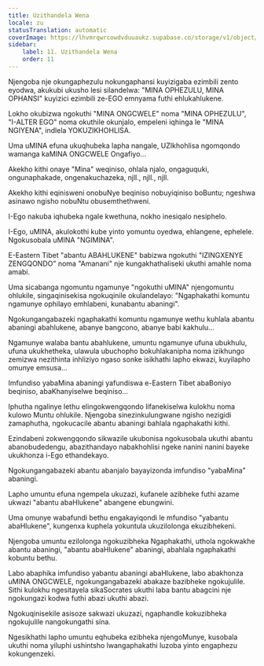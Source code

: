 ```yaml
---
title: Uzithandela Wena
locale: zu
statusTranslation: automatic
coverImage: https://lhvmrqwrcowdvduuaukz.supabase.co/storage/v1/object/public/strapi-uploads/small_cover-tratado-de-psicologia-revolucionaria.webp-5e15e1cec4e0ebebcde5d7fc7565d8fd.webp
sidebar:
    label: 11. Uzithandela Wena
    order: 11
---
```

Njengoba nje okungaphezulu nokungaphansi kuyizigaba ezimbili zento eyodwa, akukubi ukusho lesi silandelwa: "MINA OPHEZULU, MINA OPHANSI" kuyizici ezimbili ze-EGO emnyama futhi ehlukahlukene.

Lokho okubizwa ngokuthi "MINA ONGCWELE" noma "MINA OPHEZULU", "I-ALTER EGO" noma okuthile okunjalo, empeleni iqhinga le "MINA NGIYENA", indlela YOKUZIKHOHLISA.

Uma uMINA efuna ukuqhubeka lapha nangale, UZIkhohlisa ngomqondo wamanga kaMINA ONGCWELE Ongafiyo...

Akekho kithi onaye "Mina" weqiniso, ohlala njalo, ongaguquki, ongunaphakade, ongenakuchazeka, njll., njll., njll.

Akekho kithi eqinisweni onobuNye beqiniso nobuyiqiniso boBuntu; ngeshwa asinawo ngisho nobuNtu obusemthethweni.

I-Ego nakuba iqhubeka ngale kwethuna, nokho inesiqalo nesiphelo.

I-Ego, uMINA, akulokothi kube yinto yomuntu oyedwa, ehlangene, ephelele. Ngokusobala uMINA "NGIMINA".

E-Eastern Tibet "abantu ABAHLUKENE" babizwa ngokuthi "IZINGXENYE ZENGQONDO" noma "Amanani" nje kungakhathaliseki ukuthi amahle noma amabi.

Uma sicabanga ngomuntu ngamunye "ngokuthi uMINA" njengomuntu ohlukile, singaqinisekisa ngokuqinile okulandelayo: "Ngaphakathi komuntu ngamunye ophilayo emhlabeni, kunabantu abaningi".

Ngokungangabazeki ngaphakathi komuntu ngamunye wethu kuhlala abantu abaningi abahlukene, abanye bangcono, abanye babi kakhulu...

Ngamunye walaba bantu abahlukene, umuntu ngamunye ufuna ubukhulu, ufuna ukukhetheka, ulawula ubuchopho bokuhlakanipha noma izikhungo zemizwa nezithinta inhliziyo ngaso sonke isikhathi lapho ekwazi, kuyilapho omunye emsusa...

Imfundiso yabaMina abaningi yafundiswa e-Eastern Tibet abaBoniyo beqiniso, abaKhanyiselwe beqiniso...

Iphutha ngalinye lethu elingokwengqondo lifanekiselwa kulokhu noma kulowo Muntu ohlukile. Njengoba sinezinkulungwane ngisho nezigidi zamaphutha, ngokucacile abantu abaningi bahlala ngaphakathi kithi.

Ezindabeni zokwengqondo sikwazile ukubonisa ngokusobala ukuthi abantu abanobudedengu, abazithandayo nabakhohlisi ngeke nanini nanini bayeke ukukhonza i-Ego ethandekayo.

Ngokungangabazeki abantu abanjalo bayayizonda imfundiso "yabaMina" abaningi.

Lapho umuntu efuna ngempela ukuzazi, kufanele azibheke futhi azame ukwazi "abantu abaHlukene" abangene ebungwini.

Uma omunye wabafundi bethu engakayiqondi le mfundiso "yabantu abaHlukene", kungenxa kuphela yokuntula ukuzilolonga ekuzibhekeni.

Njengoba umuntu ezilolonga ngokuzibheka Ngaphakathi, uthola ngokwakhe abantu abaningi, "abantu abaHlukene" abaningi, abahlala ngaphakathi kobuntu bethu.

Labo abaphika imfundiso yabantu abaningi abaHlukene, labo abakhonza uMINA ONGCWELE, ngokungangabazeki abakaze bazibheke ngokujulile. Sithi kulokhu ngesitayela sikaSocrates ukuthi laba bantu abagcini nje ngokungazi kodwa futhi abazi ukuthi abazi.

Ngokuqinisekile asisoze sakwazi ukuzazi, ngaphandle kokuzibheka ngokujulile nangokungathi sína.

Ngesikhathi lapho umuntu eqhubeka ezibheka njengoMunye, kusobala ukuthi noma yiluphi ushintsho lwangaphakathi luzoba yinto engaphezu kokungenzeki.


